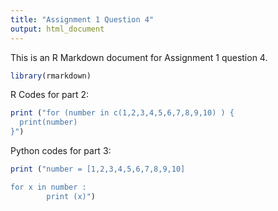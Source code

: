 ```yaml
---
title: "Assignment 1 Question 4"
output: html_document
---
```


This is an R Markdown document for Assignment 1 question 4.

``` r
library(rmarkdown)

```

R Codes for part 2:

``` r
print ("for (number in c(1,2,3,4,5,6,7,8,9,10) ) {
  print(number)
}")

```

Python codes for part 3: 

``` r
print ("number = [1,2,3,4,5,6,7,8,9,10]

for x in number :
        print (x)")
```

